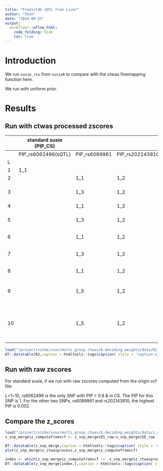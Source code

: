 ```yaml
---
title: "Predictdb sQTL from Liver"
author: "XSun"
date: "2024-09-25"
output:
  workflowr::wflow_html:
    code_folding: hide
    toc: true
---
```


# Introduction

We run `susie_rss` from `susieR` to compare with the ctwas finemapping function here. 

We run with uniform prior. 

# Results 

## Run with ctwas processed zscores

|    | standard susie (PIP_CS) |               |                 |                                                          | ctwas finemapping (PIP_CS) |               |                 |                                                         |
|----|-------------------------|---------------|-----------------|----------------------------------------------------------|----------------------------|---------------|-----------------|---------------------------------------------------------|
|    | PIP_rs6062496(sQTL)     | PIP_rs6089961 | PIP_rs202143810 | othersnps                                                | PIP_rs6062496(sQTL)        | PIP_rs6089961 | PIP_rs202143810 | othersnps                                               |
| L  |                         |               |                 |                                                          |                            |               |                 |                                                         |
| 1  | 1_1                     |               |                 |                                                          | 1_1                        |               |                 |                                                         |
| 2  |                         | 1_1           | 1_2             |                                                          |                            | 1_1           | 1_2             |                                                         |
| 3  |                         | 1_3           | 1_2             | rs112662625 0.89_1;rs113365193 0.06_1                    | 1_1                        | 1_3           | 1_2             |                                                         |
| 4  |                         | 1_1           | 1_2             |                                                          |                            | 1_1           | 1_2             |                                                         |
| 5  |                         | 1_3           | 1_2             | rs112662625 0.90_1;rs113365193 0.06_1                    | 1_1                        | 1_3           | 1_2             |                                                         |
| 6  |                         | 1_1           | 1_2             |                                                          |                            | 1_1           | 1_2             | rs35201382 0.14_1                                       |
| 7  |                         | 1_3           | 1_2             | rs112662625 0.90_1;rs113365193 0.06_1                    | 1_1                        | 1_3           | 1_2             | rs35201382 0.13_3                                       |
| 8  |                         | 1_1           | 1_2             | rs35201382 0.22_1                                        |                            | 1_1           | 1_2             | rs35201382 0.30_1                                       |
| 9  |                         | 1_5           | 1_2             | rs35201382 0.21_5, rs112662625 0.90_1;rs113365193 0.07_1 | 1_1                        | 1_3           | 1_2             | rs35201382 0.29_3                                       |
| 10 |                         | 1_5           | 1_2             | rs35201382 0.2_5, rs367993153 0.91_1, rs1295810 0.08_1   |                            | 1_1           | 1_2             | rs35201382 0.27_1, rs1295810 0.94_9, rs367993153 0.03_9 |


```r
load("/project/xinhe/xsun/multi_group_ctwas/8.deciding_weights/data/R2_topsnp.rdata")
DT::datatable(R2,caption = htmltools::tags$caption( style = 'caption-side: left; text-align: left; color:black;  font-size:150% ;','R2 for the SNPs above'),options = list(pageLength = 10) )
```


## Run with raw zscores

For standard susie, if we run with raw zscores computed from the origin vcf file: 

L=1~10, rs6062496 is the only SNP with PIP > 0.8 & in CS. The PIP for this SNP is 1. For the other two SNPs, rs6089961 and rs202143810, the highest PIP is 0.002.

## Compare the z_scores 

```r
load("/project/xinhe/xsun/multi_group_ctwas/8.deciding_weights/data/z_snp_merge.rdata")
z_snp_merge$z_computefromvcf <- z_snp_merge$ES_raw/z_snp_merge$SE_raw

DT::datatable(z_snp_merge,caption = htmltools::tags$caption( style = 'caption-side: left; text-align: left; color:black;  font-size:150% ;','z_snp'),options = list(pageLength = 10) )
plot(z_snp_merge$z_ctwasprocess,z_snp_merge$z_computefromvcf)

index <- which(z_snp_merge$z_computefromvcf != -z_snp_merge$z_ctwasprocess)
DT::datatable(z_snp_merge[index,],caption = htmltools::tags$caption( style = 'caption-side: left; text-align: left; color:black;  font-size:150% ;','The outlier SNPs'),options = list(pageLength = 10) )
```




